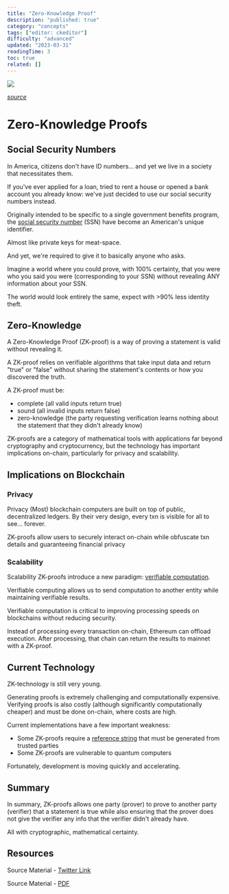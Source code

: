 ```yaml
---
title: "Zero-Knowledge Proof"
description: "published: true"
category: "concepts"
tags: ["editor: ckeditor"]
difficulty: "advanced"
updated: "2023-03-31"
readingTime: 3
toc: true
related: []
---
```


![](/images/zk-proof-banner.jpeg)

[*source*](https://www.mangrovia.solutions/en/zero-knowledge-proof-how-it-works-and-why-its-important/)

# Zero-Knowledge Proofs

## Social Security Numbers

In America, citizens don't have ID numbers... and yet we live in a society that necessitates them. 

If you've ever applied for a loan, tried to rent a house or opened a bank account you already know: we've just decided to use our social security numbers instead.

Originally intended to be specific to a single government benefits program, the [social security number](https://en.wikipedia.org/wiki/Social_Security_number) (SSN) have become an American's unique identifier. 

Almost like private keys for meat-space. 

And yet, we're required to give it to basically anyone who asks.

Imagine a world where you could prove, with 100% certainty, that you were who you said you were (corresponding to your SSN) without revealing ANY information about your SSN. 

The world would look entirely the same, expect with >90% less identity theft.

## Zero-Knowledge

A Zero-Knowledge Proof (ZK-proof) is a way of proving a statement is valid without revealing it. 

A ZK-proof relies on verifiable algorithms that take input data and return "true" or "false" without sharing the statement's contents or how you discovered the truth.

A ZK-proof must be: 

*   complete (all valid inputs return true) 
*   sound (all invalid inputs return false) 
*   zero-knowledge (the party requesting verification learns nothing about the statement that they didn't already know)

ZK-proofs are a category of mathematical tools with applications far beyond cryptography and cryptocurrency, but the technology has important implications on-chain, particularly for privacy and scalability.

## Implications on Blockchain

### Privacy

Privacy (Most) blockchain computers are built on top of public, decentralized ledgers. By their very design, every txn is visible for all to see... forever.

ZK-proofs allow users to securely interact on-chain while obfuscate txn details and guaranteeing financial privacy

### Scalability

Scalability ZK-proofs introduce a new paradigm: [verifiable computation](https://en.wikipedia.org/wiki/Verifiable_computing). 

Verifiable computing allows us to send computation to another entity while maintaining verifiable results.

Verifiable computation is critical to improving processing speeds on blockchains without reducing security. 

Instead of processing every transaction on-chain, Ethereum can offload execution. After processing, that chain can return the results to mainnet with a ZK-proof.

## Current Technology

ZK-technology is still very young. 

Generating proofs is extremely challenging and computationally expensive. Verifying proofs is also costly (although significantly computationally cheaper) and must be done on-chain, where costs are high.

Current implementations have a few important weakness:

*   Some ZK-proofs require a [reference string](/concepts/pcs-trusted-setup) that must be generated from trusted parties
*   Some ZK-proofs are vulnerable to quantum computers

Fortunately, development is moving quickly and accelerating.

## Summary

In summary, ZK-proofs allows one party (prover) to prove to another party (verifier) that a statement is true while also ensuring that the prover does not give the verifier any info that the verifier didn't already have. 

All with cryptographic, mathematical certainty.

## Resources

Source Material - [Twitter Link](https://twitter.com/logarithmicrex/status/1569119846952235008)

Source Material - [PDF](/twitter-pdf-2022-09-12_zk_proofs.pdf)
